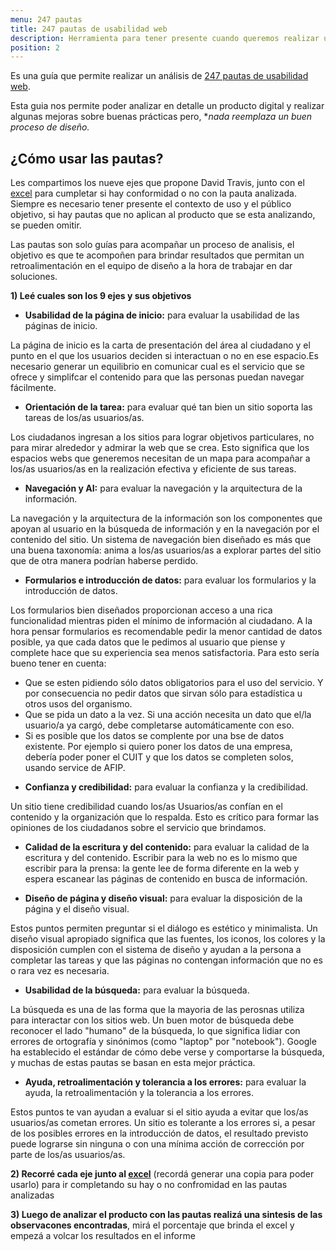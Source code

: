 ```yaml
---
menu: 247 pautas
title: 247 pautas de usabilidad web
description: Herramienta para tener presente cuando queremos realizar un análisis más profundo de productos digitales.
position: 2
---
```


Es una guía que permite realizar un análisis de [247 pautas de usabilidad web](https://www.userfocus.co.uk/resources/guidelines.html).

Esta guia nos permite poder analizar en detalle un producto digital y realizar algunas mejoras sobre buenas prácticas pero, \*_nada reemplaza un buen proceso de diseño._

## ¿Cómo usar las pautas?

Les compartimos los nueve ejes que propone David Travis, junto con el [excel](https://drive.google.com/file/d/1iC-CE9a7FF2KTVT5b80GQvjGffLM1AiA/view?usp=sharing) para cumpletar si hay conformidad o no con la pauta analizada. Siempre es necesario tener presente el contexto de uso y el público objetivo, si hay pautas que no aplican al producto que se esta analizando, se pueden omitir.

Las pautas son solo guías para acompañar un proceso de analisis, el objetivo es que te acompoñen para brindar resultados que permitan un retroalimentación en el equipo de diseño a la hora de trabajar en dar soluciones.

**1) Leé cuales son los 9 ejes y sus objetivos**

- **Usabilidad de la página de inicio:** para evaluar la usabilidad de las páginas de inicio.

La página de inicio es la carta de presentación del área al ciudadano y el punto en el que los usuarios deciden si interactuan o no en ese espacio.Es necesario generar un equilibrio en comunicar cual es el servicio que se ofrece y simplifcar el contenido para que las personas puedan navegar fácilmente.

- **Orientación de la tarea:** para evaluar qué tan bien un sitio soporta las tareas de los/as usuarios/as.

Los ciudadanos ingresan a los sitios para lograr objetivos particulares, no para mirar alrededor y admirar la web que se crea. Esto significa que los espacios webs que generemos necesitan de un mapa para acompañar a los/as usuarios/as en la realización efectiva y eficiente de sus tareas.

- **Navegación y AI:** para evaluar la navegación y la arquitectura de la información.

La navegación y la arquitectura de la información son los componentes que apoyan al usuario en la búsqueda de información y en la navegación por el contenido del sitio. Un sistema de navegación bien diseñado es más que una buena taxonomía: anima a los/as usuarios/as a explorar partes del sitio que de otra manera podrían haberse perdido.

- **Formularios e introducción de datos:** para evaluar los formularios y la introducción de datos.

Los formularios bien diseñados proporcionan acceso a una rica funcionalidad mientras piden el mínimo de información al ciudadano.
A la hora pensar formularios es recomendable pedir la menor cantidad de datos posible, ya que cada datos que le pedimos al usuario que piense y complete hace que su experiencia sea menos satisfactoria. Para esto sería bueno tener en cuenta:

- Que se esten pidiendo sólo datos obligatorios para el uso del servicio. Y por consecuencia no pedir datos que sirvan sólo para estadística u otros usos del organismo.
- Que se pida un dato a la vez. Si una acción necesita un dato que el/la usuario/a ya cargó, debe completarse automáticamente con eso.
- Si es posible que los datos se complente por una bse de datos existente. Por ejemplo si quiero poner los datos de una empresa, debería poder poner el CUIT y que los datos se completen solos, usando service de AFIP.

* **Confianza y credibilidad:** para evaluar la confianza y la credibilidad.

Un sitio tiene credibilidad cuando los/as Usuarios/as confían en el contenido y la organización que lo respalda. Esto es crítico para formar las opiniones de los ciudadanos sobre el servicio que brindamos.

- **Calidad de la escritura y del contenido:** para evaluar la calidad de la escritura y del contenido.
  Escribir para la web no es lo mismo que escribir para la prensa: la gente lee de forma diferente en la web y espera escanear las páginas de contenido en busca de información.

* **Diseño de página y diseño visual:** para evaluar la disposición de la página y el diseño visual.

Estos puntos permiten preguntar si el diálogo es estético y minimalista. Un diseño visual apropiado significa que las fuentes, los iconos, los colores y la disposición cumplen con el sistema de diseño y ayudan a la persona a completar las tareas y que las páginas no contengan información que no es o rara vez es necesaria.

- **Usabilidad de la búsqueda:** para evaluar la búsqueda.

La búsqueda es una de las forma que la mayoria de las perosnas utiliza para interactar con los sitios web. Un buen motor de búsqueda debe reconocer el lado "humano" de la búsqueda, lo que significa lidiar con errores de ortografía y sinónimos (como "laptop" por "notebook"). Google ha establecido el estándar de cómo debe verse y comportarse la búsqueda, y muchas de estas pautas se basan en esta mejor práctica.

- **Ayuda, retroalimentación y tolerancia a los errores:** para evaluar la ayuda, la retroalimentación y la tolerancia a los errores.

Estos puntos te van ayudan a evaluar si el sitio ayuda a evitar que los/as usuarios/as cometan errores. Un sitio es tolerante a los errores si, a pesar de los posibles errores en la introducción de datos, el resultado previsto puede lograrse sin ninguna o con una mínima acción de corrección por parte de los/as usuarios/as.

**2) Recorré cada eje junto al [excel](https://drive.google.com/file/d/1iC-CE9a7FF2KTVT5b80GQvjGffLM1AiA/view?usp=sharing)** (recordá generar una copia para poder usarlo) para ir completando su hay o no confromidad en las pautas analizadas

**3) Luego de analizar el producto con las pautas realizá una sintesis de las observacones encontradas**, mirá el porcentaje que brinda el excel y empezá a volcar los resultados en el informe
